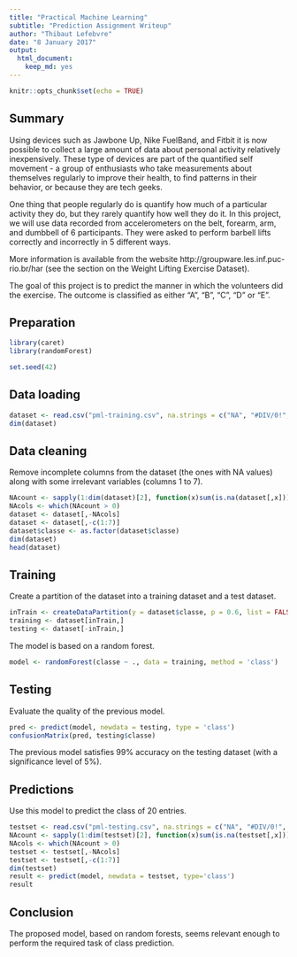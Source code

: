 ```yaml
---
title: "Practical Machine Learning"
subtitle: "Prediction Assignment Writeup"
author: "Thibaut Lefebvre"
date: "8 January 2017"
output: 
  html_document: 
    keep_md: yes
---
```


```r
knitr::opts_chunk$set(echo = TRUE)
```

## Summary

Using devices such as Jawbone Up, Nike FuelBand, and Fitbit it is now possible to collect a large amount of data about personal activity relatively inexpensively. These type of devices are part of the quantified self movement - a group of enthusiasts who take measurements about themselves regularly to improve their health, to find patterns in their behavior, or because they are tech geeks.

One thing that people regularly do is quantify how much of a particular activity they do, but they rarely quantify how well they do it. In this project, we will use data recorded from accelerometers on the belt, forearm, arm, and dumbbell of 6 participants. They were asked to perform barbell lifts correctly and incorrectly in 5 different ways.

More information is available from the website http://groupware.les.inf.puc-rio.br/har (see the section on the Weight Lifting Exercise Dataset).

The goal of this project is to predict the manner in which the volunteers did the exercise. The outcome is classified as either "A", "B", "C", "D" or "E”.

## Preparation

```r
library(caret)
library(randomForest)
```

```r
set.seed(42)
```

## Data loading

```r
dataset <- read.csv("pml-training.csv", na.strings = c("NA", "#DIV/0!", ""))
dim(dataset)
```

## Data cleaning

Remove incomplete columns from the dataset (the ones with NA values) along with some irrelevant variables (columns 1 to 7).

```r
NAcount <- sapply(1:dim(dataset)[2], function(x)sum(is.na(dataset[,x])))
NAcols <- which(NAcount > 0)
dataset <- dataset[,-NAcols]
dataset <- dataset[,-c(1:7)]
dataset$classe <- as.factor(dataset$classe)
dim(dataset)
head(dataset)
```

## Training

Create a partition of the dataset into a training dataset and a test dataset. 

```r
inTrain <- createDataPartition(y = dataset$classe, p = 0.6, list = FALSE)
training <- dataset[inTrain,]
testing <- dataset[-inTrain,]
```

The model is based on a random forest.

```r
model <- randomForest(classe ~ ., data = training, method = 'class')
```

## Testing

Evaluate the quality of the previous model.

```r
pred <- predict(model, newdata = testing, type = 'class')
confusionMatrix(pred, testing$classe)
```

The previous model satisfies 99% accuracy on the testing dataset (with a significance level of 5%). 

## Predictions

Use this model to predict the class of 20 entries.

```r
testset <- read.csv("pml-testing.csv", na.strings = c("NA", "#DIV/0!", ""))
NAcount <- sapply(1:dim(testset)[2], function(x)sum(is.na(testset[,x])))
NAcols <- which(NAcount > 0)
testset <- testset[,-NAcols]
testset <- testset[,-c(1:7)]
dim(testset)
result <- predict(model, newdata = testset, type='class')
result
```

## Conclusion

The proposed model, based on random forests, seems relevant enough to perform the required task of class prediction.
